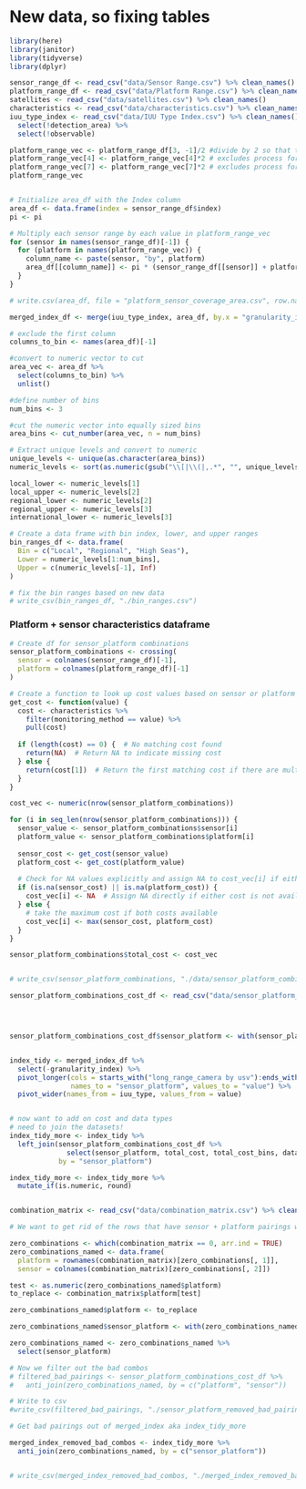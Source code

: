 
# New data, so fixing tables

```r
library(here)
library(janitor)
library(tidyverse)
library(dplyr)

sensor_range_df <- read_csv("data/Sensor Range.csv") %>% clean_names()
platform_range_df <- read_csv("data/Platform Range.csv") %>% clean_names()
satellites <- read_csv("data/satellites.csv") %>% clean_names()
characteristics <- read_csv("data/characteristics.csv") %>% clean_names()
iuu_type_index <- read_csv("data/IUU Type Index.csv") %>% clean_names() %>% 
  select(!detection_area) %>% 
  select(!observable)

```

```r


platform_range_vec <- platform_range_df[3, -1]/2 #divide by 2 so that the platform can return to deployment base
platform_range_vec[4] <- platform_range_vec[4]*2 # excludes process for smart buoy
platform_range_vec[7] <- platform_range_vec[7]*2 # excludes process for onshore command center
platform_range_vec


# Initialize area_df with the Index column
area_df <- data.frame(index = sensor_range_df$index)
pi <- pi

# Multiply each sensor range by each value in platform_range_vec
for (sensor in names(sensor_range_df)[-1]) {
  for (platform in names(platform_range_vec)) {
    column_name <- paste(sensor, "by", platform)
    area_df[[column_name]] <- pi * (sensor_range_df[[sensor]] + platform_range_vec[[platform]])^2 #make the coverage area a circle  
  }
}

# write.csv(area_df, file = "platform_sensor_coverage_area.csv", row.names = FALSE)

merged_index_df <- merge(iuu_type_index, area_df, by.x = "granularity_index", by.y = "index")

```

```r
# exclude the first column
columns_to_bin <- names(area_df)[-1]

#convert to numeric vector to cut 
area_vec <- area_df %>%
  select(columns_to_bin) %>%
  unlist()

#define number of bins
num_bins <- 3

#cut the numeric vector into equally sized bins
area_bins <- cut_number(area_vec, n = num_bins)

# Extract unique levels and convert to numeric
unique_levels <- unique(as.character(area_bins))
numeric_levels <- sort(as.numeric(gsub("\\[|\\(|,.*", "", unique_levels)))

local_lower <- numeric_levels[1]
local_upper <- numeric_levels[2]
regional_lower <- numeric_levels[2]
regional_upper <- numeric_levels[3]
international_lower <- numeric_levels[3]

# Create a data frame with bin index, lower, and upper ranges
bin_ranges_df <- data.frame(
  Bin = c("Local", "Regional", "High Seas"),
  Lower = numeric_levels[1:num_bins],
  Upper = c(numeric_levels[-1], Inf)
)

# fix the bin ranges based on new data
# write_csv(bin_ranges_df, "./bin_ranges.csv")
```


### Platform + sensor characteristics dataframe
```r
# Create df for sensor_platform combinations 
sensor_platform_combinations <- crossing(
  sensor = colnames(sensor_range_df)[-1], 
  platform = colnames(platform_range_df)[-1]
)

# Create a function to look up cost values based on sensor or platform
get_cost <- function(value) {
  cost <- characteristics %>%
    filter(monitoring_method == value) %>%
    pull(cost)
  
  if (length(cost) == 0) {  # No matching cost found
    return(NA)  # Return NA to indicate missing cost
  } else {
    return(cost[1])  # Return the first matching cost if there are multiple (or just one)
  }
}

cost_vec <- numeric(nrow(sensor_platform_combinations))

for (i in seq_len(nrow(sensor_platform_combinations))) {
  sensor_value <- sensor_platform_combinations$sensor[i]
  platform_value <- sensor_platform_combinations$platform[i]
  
  sensor_cost <- get_cost(sensor_value)
  platform_cost <- get_cost(platform_value)
  
  # Check for NA values explicitly and assign NA to cost_vec[i] if either cost is NA
  if (is.na(sensor_cost) || is.na(platform_cost)) {
    cost_vec[i] <- NA  # Assign NA directly if either cost is not available
  } else {
    # take the maximum cost if both costs available
    cost_vec[i] <- max(sensor_cost, platform_cost)
  }
}

sensor_platform_combinations$total_cost <- cost_vec


# write_csv(sensor_platform_combinations, "./data/sensor_platform_combinations_cost.csv")

sensor_platform_combinations_cost_df <- read_csv("data/sensor_platform_combinations_cost.csv")




sensor_platform_combinations_cost_df$sensor_platform <- with(sensor_platform_combinations_cost_df, paste(sensor, "by", platform))



```


```r
index_tidy <- merged_index_df %>%
  select(-granularity_index) %>% 
  pivot_longer(cols = starts_with("long_range_camera by usv"):ends_with("onboard_observer by on_shore_command_center"), 
               names_to = "sensor_platform", values_to = "value") %>%
  pivot_wider(names_from = iuu_type, values_from = value)


# now want to add on cost and data types
# need to join the datasets!
index_tidy_more <- index_tidy %>%
  left_join(sensor_platform_combinations_cost_df %>% 
              select(sensor_platform, total_cost, total_cost_bins, data_type),
            by = "sensor_platform")

index_tidy_more <- index_tidy_more %>% 
  mutate_if(is.numeric, round)



```


```r
combination_matrix <- read_csv("data/combination_matrix.csv") %>% clean_names()

# We want to get rid of the rows that have sensor + platform pairings with a zero as depicted in the combination matrix.

zero_combinations <- which(combination_matrix == 0, arr.ind = TRUE)
zero_combinations_named <- data.frame(
  platform = rownames(combination_matrix)[zero_combinations[, 1]],
  sensor = colnames(combination_matrix)[zero_combinations[, 2]])

test <- as.numeric(zero_combinations_named$platform)
to_replace <- combination_matrix$platform[test]

zero_combinations_named$platform <- to_replace

zero_combinations_named$sensor_platform <- with(zero_combinations_named, paste(sensor, "by", platform))

zero_combinations_named <- zero_combinations_named %>% 
  select(sensor_platform)

# Now we filter out the bad combos
# filtered_bad_pairings <- sensor_platform_combinations_cost_df %>%
#   anti_join(zero_combinations_named, by = c("platform", "sensor"))

# Write to csv
#write_csv(filtered_bad_pairings, "./sensor_platform_removed_bad_pairings.csv")


```


```r
# Get bad pairings out of merged_index aka index_tidy_more

merged_index_removed_bad_combos <- index_tidy_more %>%
  anti_join(zero_combinations_named, by = c("sensor_platform"))


# write_csv(merged_index_removed_bad_combos, "./merged_index_removed_bad_combos.csv")

```

